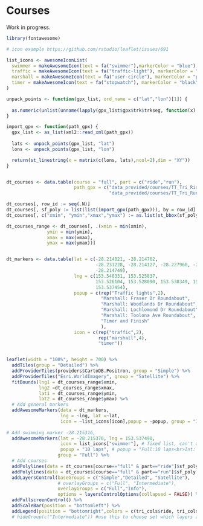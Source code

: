 <!-- # (PART\*) Courses -->

# Courses

Work in progress.

```r

library(fontawesome)

# icon example https://github.com/rstudio/leaflet/issues/691

list_icons <- awesomeIconList(
  swimmer = makeAwesomeIcon(text = fa("swimmer"),markerColor = "blue"),
  traffic = makeAwesomeIcon(text = fa("traffic-light"), markerColor = "black"),
  marshall = makeAwesomeIcon(text = fa("user-circle"), markerColor = "pink"),
  timer = makeAwesomeIcon(text = fa("stopwatch"), markerColor = "black")
)

unpack_points <- function(gpx_list, ord_name = c("lat","lon")[1]) {
  
  as.numeric(unlist(unname(lapply(gpx_list$gpx$trk$trkseg, function(x) attr(x, ord_name)))))
}

import_gpx <- function(path_gpx) {
  gpx_list <- as_list(xml2::read_xml(path_gpx))
  
  lats <- unpack_points(gpx_list, "lat")
  lons <- unpack_points(gpx_list, "lon")

  return(st_linestring(x = matrix(c(lons, lats),ncol=2),dim = "XY"))
}


dt_courses <- data.table(course = "full", part = c("ride","run"),
                         path_gpx = c("data_provided/courses/TT_Tri_Ride.gpx",
                                      "data_provided/courses/TT_Tri_Run.gpx"))

dt_courses[, row_id := seq(.N)]
dt_courses[, sf_poly := list(list(import_gpx(path_gpx))), by = row_id]
dt_courses[, c("xmin", "ymin","xmax","ymax") := as.list(st_bbox(sf_poly[[1]])), by = row_id]

dt_courses_range <- dt_courses[, .(xmin = min(xmin),
               ymin = min(ymin),
               xmax = max(xmax),
               ymax = max(ymax))]


dt_markers <- data.table(lat = c(-28.214021, -28.214762,
                                 -28.231228, -28.214127, -28.227960, -28.216583,
                                 -28.214749),
                         lng = c(153.540331, 153.525837,
                                 153.526104, 153.528090, 153.538349, 153.541749,
                                 153.537454),
                         popup = c(rep("Traffic lights",2),
                                   "Marshall: Fraser Dr Roundabout",
                                   "Marshall: Woodlands Dr Roundabout",
                                   "Marshall: Lochlomond Dr Roundabout",
                                   "Marshall: Toolona Ave Roundabout",
                                   "Timer and Finish"
                                   ),
                         icon = c(rep("traffic",2),
                                  rep("marshall",4),
                                  "timer"))


leaflet(width = "100%", height = 700) %>% 
  addTiles(group = "Detailed") %>% 
  addProviderTiles(providers$CartoDB.Positron, group = "Simple") %>% 
  addProviderTiles("Esri.WorldImagery", group = "Satellite") %>% 
  fitBounds(lng1 = dt_courses_range$xmin,
            lng2 =dt_courses_range$xmax,
            lat1 = dt_courses_range$ymin,
            lat2 = dt_courses_range$ymax) %>% 
  # Add general markers
  addAwesomeMarkers(data = dt_markers,
                    lng = ~lng, lat =~lat,
                    icon = ~list_icons[icon],popup = ~popup, group = "Info") %>% 
  
# Add swimming marker -28.215316, 
  addAwesomeMarkers(lat = -28.215370, lng = 153.537490,
                    icon = list_icons["swimmer"], # fixed list, can't accept hex
                    popup = "10 laps", # popup = "Full:10 laps<br>Int: 5 laps",
                   group = "Full") %>%
  # Add courses
  addPolylines(data = dt_courses[course=="full" & part=="ride"]$sf_poly[[1]], color = tri_cols$ride, group = "Full") %>% 
  addPolylines(data = dt_courses[course=="full" & part=="run"]$sf_poly[[1]], color = tri_cols$run, group = "Full") %>% 
  addLayersControl(baseGroups = c("Simple","Detailed", "Satellite"),
                   # overlayGroups = c("Full", "Intermediate"),
                   overlayGroups = c("Full","Info"),
                   options = layersControlOptions(collapsed = FALSE)) %>% 
  addFullscreenControl() %>% 
  addScaleBar(position = "bottomleft") %>% 
  addLegend(position = "bottomright",colors = c(tri_cols$ride, tri_cols$run),labels = c("Ride","Run"))# %>%
  # hideGroup(c("Intermediate")) #use this to choose set which layers are initially visible

```

